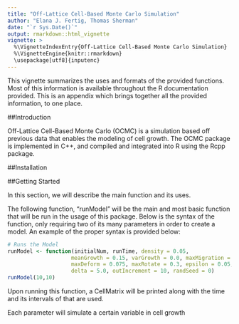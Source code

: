 ```yaml
---
title: "Off-Lattice Cell-Based Monte Carlo Simulation"
author: "Elana J. Fertig, Thomas Sherman"
date: "`r Sys.Date()`"
output: rmarkdown::html_vignette
vignette: >
  %\VignetteIndexEntry{Off-Lattice Cell-Based Monte Carlo Simulation}
  %\VignetteEngine{knitr::rmarkdown}
  \usepackage[utf8]{inputenc}
---
```

This vignette summarizes the uses and formats of the provided functions. Most of this information is available throughout the R documentation provided. This is an appendix which brings together all the provided information, to one place.

##Introduction

Off-Lattice Cell-Based Monte Carlo (OCMC) is a simulation based off previous data that enables the modeling of cell growth. The OCMC package is implemented in C++, and compiled and integrated into R using the Rcpp package. 

##Installation



##Getting Started

In this section, we will describe the main function and its uses.

The following function, "runModel" will be the main and most basic function that will be run in the usage of this package. Below is the syntax of the function, only requiring two of its many parameters in order to create a model. An example of the proper syntax is provided below:
```r
# Runs the Model
runModel <- function(initialNum, runTime, density = 0.05,
                    meanGrowth = 0.15, varGrowth = 0.0, maxMigration = 0.5,
                    maxDeform = 0.075, maxRotate = 0.3, epsilon = 0.05,
                    delta = 5.0, outIncrement = 10, randSeed = 0)
runModel(10,10)
```
Upon running this function, a CellMatrix will be printed along with the time and its intervals of that are used. 

Each parameter will simulate a certain variable in cell growth

